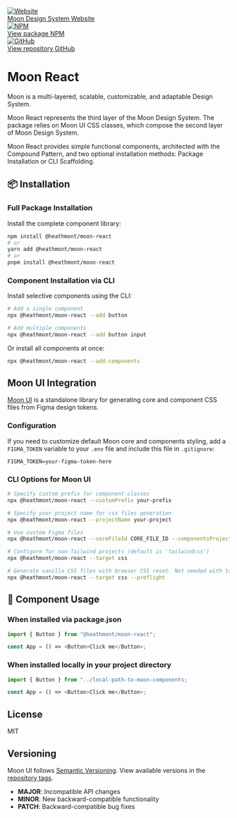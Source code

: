 
<Meta title="Getting started" />

<div class="sb-unstyled flex flex-col sm:flex-row gap-space-12 mb-space-40">
  <a
    href="https://beta.moon.io/"
    target="_blank"
    class="overflow-hidden flex items-center border border-primary rounded-4 h-space-48"
  >
    <div class="flex items-center justify-center h-full aspect-square bg-tertiary">
      <img src="/logo.png" alt="Website" class="w-space-40" />
    </div>
    <div class="flex flex-col px-space-8">
      <span class="text-md font-medium">Moon Design System</span>
      <span class="text-sm text-secondary">Website</span>
    </div>
  </a>
  <a
    href="https://www.npmjs.com/package/@heathmont/moon-react"
    target="_blank"
    class="overflow-hidden flex items-center border border-primary rounded-4 h-space-48"
  >
    <div class="flex items-center justify-center h-full aspect-square bg-tertiary">
      <img src="/npm.png" alt="NPM" class="w-space-40" />
    </div>
    <div class="flex flex-col px-space-8">
      <span class="text-md font-medium">View package</span>
      <span class="text-sm text-secondary">NPM</span>
    </div>
  </a>
  <a
    href="https://github.com/coingaming/moon-react"
    target="_blank"
    class="overflow-hidden flex items-center border border-primary rounded-4 h-space-48"
  >
    <div class="flex items-center justify-center h-full aspect-square bg-tertiary">
      <img src="/github.png" alt="GitHub" class="w-space-40" />
    </div>
    <div class="flex flex-col px-space-8">
      <span class="text-md font-medium">View repository</span>
      <span class="text-sm text-secondary">GitHub</span>
    </div>
  </a>
</div>

# Moon React <Version />

Moon is a multi-layered, scalable, customizable, and adaptable Design System.

Moon React represents the third layer of the Moon Design System. The package relies on Moon UI CSS classes, which compose the second layer of Moon Design System.

Moon React provides simple functional components, architected with the Compound Pattern, and two optional installation methods: Package Installation or CLI Scaffolding.

## 📦 Installation

### Full Package Installation

Install the complete component library:

```bash
npm install @heathmont/moon-react
# or
yarn add @heathmont/moon-react
# or
pnpm install @heathmont/moon-react
```

### Component Installation via CLI

Install selective components using the CLI:

```bash
# Add a single component
npx @heathmont/moon-react --add button

# Add multiple components
npx @heathmont/moon-react --add button input
```

Or install all components at once:

```bash
npx @heathmont/moon-react --add-components
```

## Moon UI Integration

[Moon UI](https://ui.moon.io/) is a standalone library for generating core and component CSS files from Figma design tokens.

### Configuration

If you need to customize default Moon core and components styling, add a `FIGMA_TOKEN` variable to your `.env` file and include this file in `.gitignore`:

```env
FIGMA_TOKEN=your-figma-token-here
```

### CLI Options for Moon UI

```bash
# Specify custom prefix for component classes
npx @heathmont/moon-react --customPrefix your-prefix

# Specify your project name for css files generation
npx @heathmont/moon-react --projectName your-project

# Use custom Figma files
npx @heathmont/moon-react --coreFileId CORE_FILE_ID --componentsProjectId COMPONENTS_PROJECT_ID

# Configure for non-Tailwind projects (default is 'tailwindcss')
npx @heathmont/moon-react --target css

# Generate vanilla CSS files with browser CSS reset. Not needed with tailwindcss target
npx @heathmont/moon-react --target css --preflight
```

## 📝 Component Usage

### When installed via package.json

```typescript
import { Button } from "@heathmont/moon-react";

const App = () => <Button>Click me</Button>;
```

### When installed locally in your project directory

```typescript
import { Button } from "../local-path-to-moon-components;

const App = () => <Button>Click me</Button>;
```

## License

MIT

## Versioning

Moon UI follows [Semantic Versioning](https://semver.org/). View available versions in the [repository tags](https://github.com/coingaming/moon-react/tags).

- **MAJOR**: Incompatible API changes
- **MINOR**: New backward-compatible functionality
- **PATCH**: Backward-compatible bug fixes
